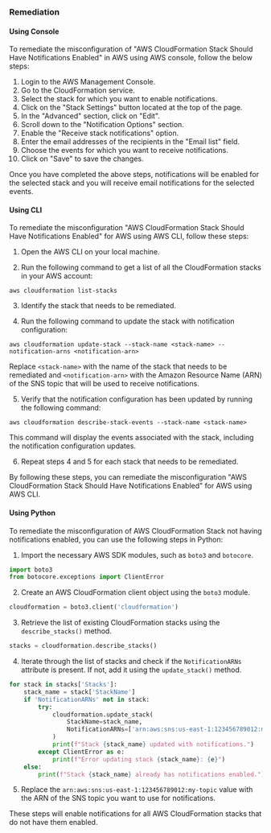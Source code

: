### Remediation

#### Using Console

To remediate the misconfiguration of "AWS CloudFormation Stack Should Have Notifications Enabled" in AWS using AWS console, follow the below steps:

1. Login to the AWS Management Console.
2. Go to the CloudFormation service.
3. Select the stack for which you want to enable notifications.
4. Click on the "Stack Settings" button located at the top of the page.
5. In the "Advanced" section, click on "Edit".
6. Scroll down to the "Notification Options" section.
7. Enable the "Receive stack notifications" option.
8. Enter the email addresses of the recipients in the "Email list" field.
9. Choose the events for which you want to receive notifications.
10. Click on "Save" to save the changes.

Once you have completed the above steps, notifications will be enabled for the selected stack and you will receive email notifications for the selected events.

#### Using CLI

To remediate the misconfiguration "AWS CloudFormation Stack Should Have Notifications Enabled" for AWS using AWS CLI, follow these steps:

1. Open the AWS CLI on your local machine.

2. Run the following command to get a list of all the CloudFormation stacks in your AWS account:
```
aws cloudformation list-stacks
```
3. Identify the stack that needs to be remediated.

4. Run the following command to update the stack with notification configuration:
```
aws cloudformation update-stack --stack-name <stack-name> --notification-arns <notification-arn>
```
Replace `<stack-name>` with the name of the stack that needs to be remediated and `<notification-arn>` with the Amazon Resource Name (ARN) of the SNS topic that will be used to receive notifications.

5. Verify that the notification configuration has been updated by running the following command:
```
aws cloudformation describe-stack-events --stack-name <stack-name>
```
This command will display the events associated with the stack, including the notification configuration updates.

6. Repeat steps 4 and 5 for each stack that needs to be remediated.

By following these steps, you can remediate the misconfiguration "AWS CloudFormation Stack Should Have Notifications Enabled" for AWS using AWS CLI.

#### Using Python

To remediate the misconfiguration of AWS CloudFormation Stack not having notifications enabled, you can use the following steps in Python:

1. Import the necessary AWS SDK modules, such as `boto3` and `botocore`.

```python
import boto3
from botocore.exceptions import ClientError
```

2. Create an AWS CloudFormation client object using the `boto3` module.

```python
cloudformation = boto3.client('cloudformation')
```

3. Retrieve the list of existing CloudFormation stacks using the `describe_stacks()` method.

```python
stacks = cloudformation.describe_stacks()
```

4. Iterate through the list of stacks and check if the `NotificationARNs` attribute is present. If not, add it using the `update_stack()` method.

```python
for stack in stacks['Stacks']:
    stack_name = stack['StackName']
    if 'NotificationARNs' not in stack:
        try:
            cloudformation.update_stack(
                StackName=stack_name,
                NotificationARNs=['arn:aws:sns:us-east-1:123456789012:my-topic']
            )
            print(f"Stack {stack_name} updated with notifications.")
        except ClientError as e:
            print(f"Error updating stack {stack_name}: {e}")
    else:
        print(f"Stack {stack_name} already has notifications enabled.")
```

5. Replace the `arn:aws:sns:us-east-1:123456789012:my-topic` value with the ARN of the SNS topic you want to use for notifications.

These steps will enable notifications for all AWS CloudFormation stacks that do not have them enabled.

